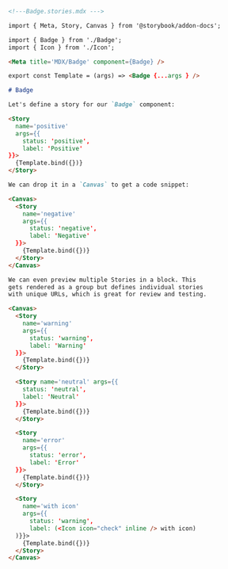 ```md
<!---Badge.stories.mdx --->

import { Meta, Story, Canvas } from '@storybook/addon-docs';

import { Badge } from './Badge';
import { Icon } from './Icon';

<Meta title='MDX/Badge' component={Badge} />

export const Template = (args) => <Badge {...args } />

# Badge

Let's define a story for our `Badge` component:

<Story 
  name='positive' 
  args={{
    status: 'positive',
    label: 'Positive'
}}>
  {Template.bind({})}
</Story>

We can drop it in a `Canvas` to get a code snippet:

<Canvas>
  <Story 
    name='negative' 
    args={{
      status: 'negative', 
      label: 'Negative'
  }}>
    {Template.bind({})}
  </Story>
</Canvas>

We can even preview multiple Stories in a block. This
gets rendered as a group but defines individual stories
with unique URLs, which is great for review and testing.

<Canvas>
  <Story 
    name='warning' 
    args={{
      status: 'warning',
      label: 'Warning' 
  }}>
    {Template.bind({})}
  </Story>

  <Story name='neutral' args={{
    status: 'neutral', 
    label: 'Neutral' 
  }}>
    {Template.bind({})}
  </Story>

  <Story 
    name='error'
    args={{
      status: 'error', 
      label: 'Error' 
  }}>
    {Template.bind({})}
  </Story>

  <Story 
    name='with icon' 
    args={{
      status: 'warning', 
      label: (<Icon icon="check" inline /> with icon)
  )}}>
    {Template.bind({})}
  </Story>
</Canvas>
```